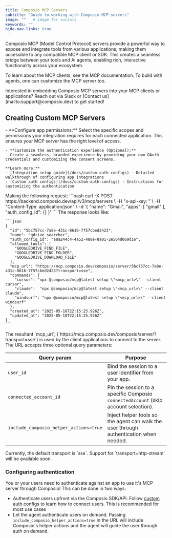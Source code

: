 ```yaml
---
title: Composio MCP Servers
subtitle: "Guide to working with Composio MCP servers"
image: ""   # image for socials
keywords: ""
hide-nav-links: true
---
```

Composio MCP (Model Control Protocol) servers provide a powerful way to expose and integrate tools from various applications, making them accessible to any compatible MCP client or SDK. This creates a seamless bridge between your tools and AI agents, enabling rich, interactive functionality across your ecosystem.

To learn about the MCP clients, see the MCP documentation.
To build with agents, one can customize the MCP server too.

<Tip>
Interested in embedding Composio MCP servers into your MCP clients or applications? Reach out via Slack or [Contact us](mailto:support@composio.dev) to get started!
</Tip>

## Creating Custom MCP Servers
<Steps>
  <Step title="Configure Authentication">
    - **Configure app permissions:**
      Select the specific scopes and permissions your integration requires for each connected application. This ensures your MCP server has the right level of access.

    - **Customize the authentication experience (Optional):**
      Create a seamless, branded experience by providing your own OAuth credentials and customizing the consent screens.

    **Learn more:**
    - [Integration setup guide](/docs/custom-auth-configs) - Detailed walkthrough of configuring app integrations
    - [Custom auth configs](/docs/custom-auth-configs) - Instructions for customizing the authentication
  </Step>
  <Step title="Create and configure an MCP server">
    Making the following request:
    ```bash
    curl -X POST https://backend.composio.dev/api/v3/mcp/servers \
      -H "x-api-key: <YOUR_API_KEY>" \
      -H "Content-Type: application/json" \
      -d '{
        "name": "Gmail",
        "apps": [
          "gmail"
        ],
        "auth_config_id": {}
      }'
    ```
    The response looks like:

    ```json
    {
      "id": "5bc757cc-7a8e-431c-8616-7f57cbed2423",
      "name": "gdrive_searcher",
      "auth_config_id": "a8a244c4-4a52-488e-8a01-2e504d069d16",
      "allowed_tools": [
        "GOOGLEDRIVE_FIND_FILE",
        "GOOGLEDRIVE_FIND_FOLDER",
        "GOOGLEDRIVE_DOWNLOAD_FILE"
      ],
      "mcp_url": "https://mcp.composio.dev/composio/server/5bc757cc-7a8e-431c-8616-7f57cbed2423?transport=sse",
      "commands": {
        "cursor": "npx @composio/mcp@latest setup \"<mcp_url>\" --client cursor",
        "claude":  "npx @composio/mcp@latest setup \"<mcp_url>\" --client claude",
        "windsurf": "npx @composio/mcp@latest setup \"<mcp_url>\" --client windsurf"
      },
      "created_at": "2025-05-18T22:15:25.926Z",
      "updated_at": "2025-05-18T22:15:25.926Z"
    }
    ```
  </Step>
  <Step title="Client applications connect to the server">
    The resultant `mcp_url`; (`https://mcp.composio.dev/composio/server/<UUID>?transport=sse`) is used by the client applications to connect to the server.  
    The URL accepts three optional query parameters:

| Query param | Purpose |
|-------------|---------|
| `user_id` | Bind the session to a user identifier from your app. |
| `connected_account_id` | Pin the session to a specific Composio `connectedAccount` (skip account selection). |
| `include_composio_helper_actions=true` | Inject helper tools so the agent can walk the user through authentication when needed. |

  </Step>
</Steps>

<Tip>
  Currently, the default transport is `sse`. Support for `transport=http-stream` will be available soon.
</Tip>

### Configuring authentication
You or your users need to authenticate against an app to use it's MCP server through Composio!
This can be done in two ways:

* Authenticate users upfront via the Composio SDK/API. Follow [custom auth configs](/docs/custom-auth-configs) to learn how to connect users. This is recommended for most use cases
* Let the agent authenticate users on demand. Passing `include_composio_helper_actions=true` in the URL will include Composio's helper actions and the agent will guide the user through auth on demand.

